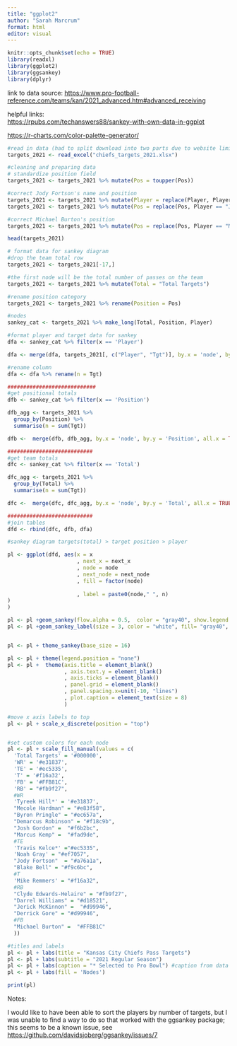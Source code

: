 ```yaml
---
title: "ggplot2"
author: "Sarah Marcrum"
format: html
editor: visual
---
```


```r
knitr::opts_chunk$set(echo = TRUE)
library(readxl)
library(ggplot2)
library(ggsankey)
library(dplyr)
```

link to data source: <https://www.pro-football-reference.com/teams/kan/2021_advanced.htm#advanced_receiving>

helpful links:\
<https://rpubs.com/techanswers88/sankey-with-own-data-in-ggplot>

<https://r-charts.com/color-palette-generator/>

```r
#read in data (had to split download into two parts due to website limitations)
targets_2021 <- read_excel("chiefs_targets_2021.xlsx")
```

```r
#cleaning and preparing data
# standardize position field
targets_2021 <- targets_2021 %>% mutate(Pos = toupper(Pos))

#correct Jody Fortson's name and position
targets_2021 <- targets_2021 %>% mutate(Player = replace(Player, Player == "Joe Fortson", "Jody Fortson"))
targets_2021 <- targets_2021 %>% mutate(Pos = replace(Pos, Player == "Joe Fortson", "TE"))

#correct Michael Burton's position
targets_2021 <- targets_2021 %>% mutate(Pos = replace(Pos, Player == "Michael Burton", "FB"))

head(targets_2021)
```

```r
# format data for sankey diagram
#drop the team total row
targets_2021 <- targets_2021[-17,]

#the first node will be the total number of passes on the team
targets_2021 <- targets_2021 %>% mutate(Total = "Total Targets")

#rename position category
targets_2021 <- targets_2021 %>% rename(Position = Pos)

#nodes
sankey_cat <- targets_2021 %>% make_long(Total, Position, Player)

```

```r
#format player and target data for sankey
dfa <- sankey_cat %>% filter(x == 'Player')

dfa <- merge(dfa, targets_2021[, c("Player", "Tgt")], by.x = 'node', by.y = 'Player' )

#rename column
dfa <- dfa %>% rename(n = Tgt)

############################
#get positional totals
dfb <- sankey_cat %>% filter(x == 'Position')

dfb_agg <- targets_2021 %>% 
  group_by(Position) %>%
  summarise(n = sum(Tgt))

dfb <-  merge(dfb, dfb_agg, by.x = 'node', by.y = 'Position', all.x = TRUE)

###########################
#get team totals
dfc <- sankey_cat %>% filter(x == 'Total')

dfc_agg <- targets_2021 %>%
  group_by(Total) %>%
  summarise(n = sum(Tgt))

dfc <-  merge(dfc, dfc_agg, by.x = 'node', by.y = 'Total', all.x = TRUE)

###########################
#join tables
dfd <- rbind(dfc, dfb, dfa)


```

```r
#sankey diagram targets(total) > target position > player

pl <- ggplot(dfd, aes(x = x
                      , next_x = next_x
                      , node = node
                      , next_node = next_node
                      , fill = factor(node)
                      
                      , label = paste0(node," ", n)
)
)

pl <- pl +geom_sankey(flow.alpha = 0.5,  color = "gray40", show.legend = TRUE, node.color =1)
pl <- pl +geom_sankey_label(size = 3, color = "white", fill= "gray40", hjust = -0.2)


pl <- pl + theme_sankey(base_size = 16)

pl <- pl + theme(legend.position = "none")
pl <- pl +  theme(axis.title = element_blank()
                  , axis.text.y = element_blank()
                  , axis.ticks = element_blank()  
                  , panel.grid = element_blank()
                  , panel.spacing.x=unit(-10, "lines")
                  , plot.caption = element_text(size = 8)
                  )

#move x axis labels to top
pl <- pl + scale_x_discrete(position = "top") 


#set custom colors for each node
pl <- pl + scale_fill_manual(values = c(
  'Total Targets' = '#000000',
  'WR' = '#e31837',
  'TE' = '#ec5335',
  'T' = '#f16a32',
  'FB' = '#FFB81C',
  'RB' = "#fb9f27",
  #WR
  'Tyreek Hill*' = '#e31837',
  "Mecole Hardman" = "#e83f58",
  "Byron Pringle" = "#ec657a",
  "Demarcus Robinson" = "#f18c9b", 
  "Josh Gordon" =  "#f6b2bc",
  "Marcus Kemp" =  "#fad9de",
  #TE
  'Travis Kelce*' ="#ec5335", 
  'Noah Gray' = "#ef7057", 
  "Jody Fortson"  = "#a76a1a",
  "Blake Bell" = "#f9c6bc",   
  #T
  'Mike Remmers' = "#f16a32", 
  #RB
  "Clyde Edwards-Helaire" = "#fb9f27",
  "Darrel Williams" = "#d18521",
  "Jerick McKinnon" =  "#d99946",     
  "Derrick Gore" = "#d99946",         
  #FB       
  "Michael Burton" =  "#FFB81C"   
  ))

#titles and labels
pl <- pl + labs(title = "Kansas City Chiefs Pass Targets")
pl <- pl + labs(subtitle = "2021 Regular Season")
pl <- pl + labs(caption = "* Selected to Pro Bowl") #caption from data source
pl <- pl + labs(fill = 'Nodes')
```

```r
print(pl)
```

Notes:

I would like to have been able to sort the players by number of targets, but I was unable to find a way to do so that worked with the ggsankey package; this seems to be a known issue, see <https://github.com/davidsjoberg/ggsankey/issues/7>
